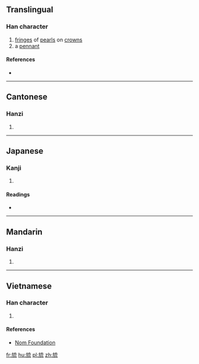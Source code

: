==Translingual==

===Han character===
{{Han char|rn=70|rad=方|as=07|sn=11|four=|canj=YSYIU|ids=⿰方㐬}}

# [[fringe]]s of [[pearl]]s on [[crown]]s
# a [[pennant]]

====References====
* {{Han ref|kx=0483.120|dkj=13651|dj=0845.080|hdz=32182.020|uh=65C8|ud=26056}}

----

==Cantonese==

===Hanzi===
{{yue-hanzi|jyut=[[lau4]]|y=lau4}}

# {{defn|lang=yue|sort=方07}}

----

==Japanese==

===Kanji===
{{ja-kanji|grade=|rs=方07}}

# {{defn|lang=ja|sort=方07}}

====Readings====
* {{ja-readings|on=[[りゅう]] (ryū)|kun=[[はたあし]] (hataashi)}}

----

==Mandarin==

===Hanzi===
{{cmn-hanzi|pin=[[liú]] ([[liu2]])|wg=liu<sup>2</sup>}}

# {{defn|lang=cmn|sort=方07}}

----

==Vietnamese==

===Han character===
{{vi-hantu|rs=方07|lưu}}

# {{defn|lang=vi|sort=方07}}

====References====
* [http://nomfoundation.org/common/nom_details.php?codepoint=65c8 Nom Foundation]

[[fr:旈]]
[[hu:旈]]
[[pl:旈]]
[[zh:旈]]